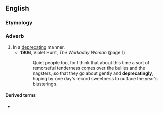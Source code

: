 ==English==

===Etymology===
{{suffix|en|deprecating|ly}}

===Adverb===
{{en-adv}}

# In a [[deprecating]] manner.
#* '''1906''', Violet Hunt, ''The Workaday Woman'' (page 1)
#*: Quiet people too, for I think that about this time a sort of remorseful tenderness comes over the bullies and the nagsters, so that they go about gently and '''deprecatingly''', hoping by one day's record sweetness to outface the year's blusterings.

====Derived terms====
* {{l|en|self-deprecatingly}}